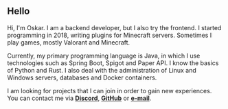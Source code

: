 

## Hello

Hi, I'm Oskar. I am a backend developer, but I also try the frontend. I started programming in 2018, writing plugins for Minecraft servers. Sometimes I play games, mostly Valorant and Minecraft.

Currently, my primary programming language is Java, in which I use technologies such as Spring Boot, Spigot and Paper API. I know the basics of Python and Rust. I also deal with the administration of Linux and Windows servers, databases and Docker containers.

I am looking for projects that I can join in order to gain new experiences. You can contact me via [**Discord**](https://discord.com/users/407107019984732181), [**GitHub**](https://github.com/teksusik) or [**e-mail**](mailto:oskar@teksusik.pl).
